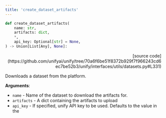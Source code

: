 ```yaml
---
title: 'create_dataset_artifacts'
---
```


```python
def create_dataset_artifacts(
    name: str,
    artifacts: dict,
    *,
    api_key: Optional[str] = None,
) -> Union[List[Any], None]:
```

<p align="right">[source code](https://github.com/unifyai/unify/tree/70a6f6be51f8372b929f7f966243cd6ec7be52b3/unify/interfaces/utils/datasets.py#L331)</p>

Downloads a dataset from the platform.

**Arguments**:

- `name` - Name of the dataset to download the artifacts for.
- `artifacts` - A dict containing the artifacts to upload
- `api_key` - If specified, unify API key to be used. Defaults to the value in the